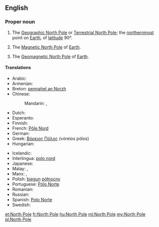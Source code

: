{{also|north pole}}
==English==

===Proper noun===
{{wikipedia}}
{{en-proper noun|head=[[north|North]] [[pole|Pole]]}}

# {{geography}} The [[Geographic North Pole]] or [[Terrestrial North Pole]]; the [[northernmost]] point on [[Earth]], of [[latitude]] 90°.
# {{geography}} The [[Magnetic North Pole]] of [[Earth]].
# {{geography}} The [[Geomagnetic North Pole]] of [[Earth]].

====Translations====
{{trans-top|northernmost point on Earth}}
* Arabic: {{t-|ar|القطب الشمالي|m|tr=al-quṭb al-šumāliyy|sc=Arab}}
* Armenian: {{t-|hy|Հյուսիսային բևեռ|tr=Hyusisayin beveṙ}}
* Breton: [[pennahel an Norzh]] {{m}}
* Chinese:
*: Mandarin: {{t-|cmn|北極|sc=Hani}}, {{t-|cmn|北极|tr=Běijí|sc=Hani}}
* Dutch: {{t+|nl|Noordpool|m}}
* Esperanto: {{t-|eo|Norda poluso}}
* Finnish: {{t+|fi|pohjoisnapa}}
* French: [[Pôle Nord]] {{m}}
* German: {{t+|de|Nordpol|m}}
* Greek: [[Βόρειος Πόλος]] {{m}} (vόreios pόlos)
* Hungarian: {{t+|hu|Északi-sark}}
{{trans-mid}}
* Icelandic: {{t-|is|Norðurheimskautið}}
* Interlingua: [[polo nord]]
* Japanese: {{t-|ja|北極|tr=ほっきょく, hokkyoku|sc=Jpan}}
* Malay: {{t-|ms|Kutub Syamali}}, {{t-|ms|Kutub Utara}}
* Manx: {{t-|gv|Ard y Twoaie|m}}, {{t-|gv|ard ny twoaie|m}}
* Polish: [[biegun]] [[północny]] {{m}}
* Portuguese: [[Pólo Norte]] {{m}}
* Romanian: {{t-|ro|Polul Nord|m}}
* Russian: {{t-|ru|Северный полюс|m|tr=Sévernyj póljus|sc=Cyrl}}
* Spanish: [[Polo Norte]] {{m}}
* Swedish: {{t+|sv|nordpolen|c}}
{{trans-bottom}}

[[et:North Pole]]
[[fr:North Pole]]
[[hu:North Pole]]
[[ml:North Pole]]
[[my:North Pole]]
[[pl:North Pole]]